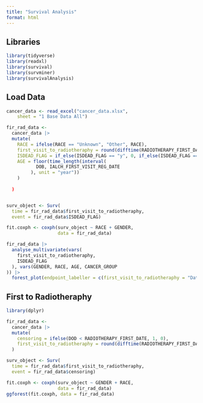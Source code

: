 ```yaml
---
title: "Survival Analysis"
format: html
---
```


## Libraries
```r
library(tidyverse)
library(readxl)
library(survival)
library(survminer)
library(survivalAnalysis)
```


## Load Data
```r
cancer_data <- read_excel("cancer_data.xlsx", 
    sheet = "1 Base Data All")
```

```r
fir_rad_data <- 
  cancer_data |>
  mutate(
    RACE = ifelse(RACE == "Unknown", "Other", RACE),
    first_visit_to_radiotheraphy = round(difftime(RADIOTHERAPY_FIRST_DATE, IALCH_FIRST_VISIT_REG_DATE, units = "weeks")),
    ISDEAD_FLAG = if_else(ISDEAD_FLAG == "y", 0, if_else(ISDEAD_FLAG == "n", 1, NA_real_)),
    AGE = floor(time_length(interval(
           DOB, IALCH_FIRST_VISIT_REG_DATE
         ), unit = "year"))
    ) 
    
  )


surv_object <- Surv(
  time = fir_rad_data$first_visit_to_radiotheraphy,
  event = fir_rad_data$ISDEAD_FLAG)

fit.coxph <- coxph(surv_object ~ RACE + GENDER, 
                   data = fir_rad_data)

fir_rad_data |> 
  analyse_multivariate(vars(
    first_visit_to_radiotheraphy,
    ISDEAD_FLAG
  ), vars(GENDER, RACE, AGE, CANCER_GROUP
)) |> 
  forest_plot(endpoint_labeller = c(first_visit_to_radiotheraphy = "Date of first visit\nto first day\nof radiotheraphy"))
```



## First to Radiotheraphy
```r
library(dplyr)

fir_rad_data <- 
  cancer_data |>
  mutate(
    censoring = ifelse(DOD < RADIOTHERAPY_FIRST_DATE, 1, 0),
    first_visit_to_radiotheraphy = round(difftime(RADIOTHERAPY_FIRST_DATE, IALCH_FIRST_VISIT_REG_DATE, units = "weeks"))
  ) 

surv_object <- Surv(
  time = fir_rad_data$first_visit_to_radiotheraphy,
  event = fir_rad_data$censoring)

fit.coxph <- coxph(surv_object ~ GENDER + RACE, 
                   data = fir_rad_data)
ggforest(fit.coxph, data = fir_rad_data)
```

